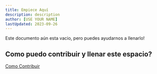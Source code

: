 ```yaml
---
title: Empiece Aquí
description: description
author: [USE YOUR NAME]
lastUpdated: 2023-09-26
---
```


Este documento aún esta vacio, pero puedes ayudarnos a llenarlo!

## Como puedo contribuir y llenar este espacio?

[Como Contribuir](https://lordofthedocs.vercel.app/es/start/how-to-contribute/)